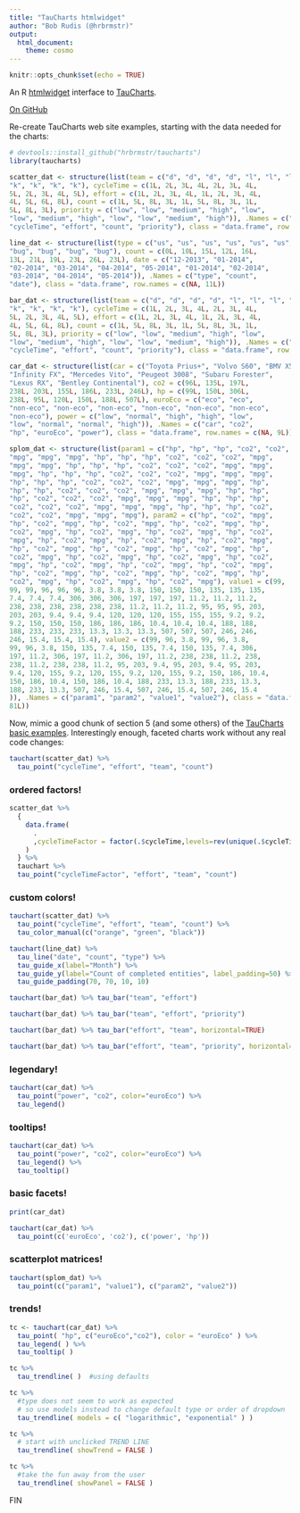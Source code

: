 ```yaml
---
title: "TauCharts htmlwidget"
author: "Bob Rudis (@hrbrmstr)"
output:
  html_document:
    theme: cosmo
---
```


```r
knitr::opts_chunk$set(echo = TRUE)
```

An R [htmlwidget](http://htmlwidgets.org/) interface to [TauCharts](http://www.taucharts.com/).

[On GitHub](http://github.com/hrbrmstr/taucharts)

Re-create TauCharts web site examples, starting with the data needed for the charts:

```r
# devtools::install_github("hrbrmstr/taucharts")
library(taucharts)

scatter_dat <- structure(list(team = c("d", "d", "d", "d", "l", "l", "l", "l", 
"k", "k", "k", "k"), cycleTime = c(1L, 2L, 3L, 4L, 2L, 3L, 4L, 
5L, 2L, 3L, 4L, 5L), effort = c(1L, 2L, 3L, 4L, 1L, 2L, 3L, 4L, 
4L, 5L, 6L, 8L), count = c(1L, 5L, 8L, 3L, 1L, 5L, 8L, 3L, 1L, 
5L, 8L, 3L), priority = c("low", "low", "medium", "high", "low", 
"low", "medium", "high", "low", "low", "medium", "high")), .Names = c("team", 
"cycleTime", "effort", "count", "priority"), class = "data.frame", row.names = c(NA, 12L))

line_dat <- structure(list(type = c("us", "us", "us", "us", "us", "us", "bug", 
"bug", "bug", "bug", "bug"), count = c(0L, 10L, 15L, 12L, 16L, 
13L, 21L, 19L, 23L, 26L, 23L), date = c("12-2013", "01-2014", 
"02-2014", "03-2014", "04-2014", "05-2014", "01-2014", "02-2014", 
"03-2014", "04-2014", "05-2014")), .Names = c("type", "count", 
"date"), class = "data.frame", row.names = c(NA, 11L))

bar_dat <- structure(list(team = c("d", "d", "d", "d", "l", "l", "l", "l", 
"k", "k", "k", "k"), cycleTime = c(1L, 2L, 3L, 4L, 2L, 3L, 4L, 
5L, 2L, 3L, 4L, 5L), effort = c(1L, 2L, 3L, 4L, 1L, 2L, 3L, 4L, 
4L, 5L, 6L, 8L), count = c(1L, 5L, 8L, 3L, 1L, 5L, 8L, 3L, 1L, 
5L, 8L, 3L), priority = c("low", "low", "medium", "high", "low", 
"low", "medium", "high", "low", "low", "medium", "high")), .Names = c("team", 
"cycleTime", "effort", "count", "priority"), class = "data.frame", row.names = c(NA, 12L))

car_dat <- structure(list(car = c("Toyota Prius+", "Volvo S60", "BMV X5", 
"Infinity FX", "Mercedes Vito", "Peugeot 3008", "Subaru Forester", 
"Lexus RX", "Bentley Continental"), co2 = c(96L, 135L, 197L, 
238L, 203L, 155L, 186L, 233L, 246L), hp = c(99L, 150L, 306L, 
238L, 95L, 120L, 150L, 188L, 507L), euroEco = c("eco", "eco", 
"non-eco", "non-eco", "non-eco", "non-eco", "non-eco", "non-eco", 
"non-eco"), power = c("low", "normal", "high", "high", "low", 
"low", "normal", "normal", "high")), .Names = c("car", "co2", 
"hp", "euroEco", "power"), class = "data.frame", row.names = c(NA, 9L))

splom_dat <- structure(list(param1 = c("hp", "hp", "hp", "co2", "co2", "co2", 
"mpg", "mpg", "mpg", "hp", "hp", "hp", "co2", "co2", "co2", "mpg", 
"mpg", "mpg", "hp", "hp", "hp", "co2", "co2", "co2", "mpg", "mpg", 
"mpg", "hp", "hp", "hp", "co2", "co2", "co2", "mpg", "mpg", "mpg", 
"hp", "hp", "hp", "co2", "co2", "co2", "mpg", "mpg", "mpg", "hp", 
"hp", "hp", "co2", "co2", "co2", "mpg", "mpg", "mpg", "hp", "hp", 
"hp", "co2", "co2", "co2", "mpg", "mpg", "mpg", "hp", "hp", "hp", 
"co2", "co2", "co2", "mpg", "mpg", "mpg", "hp", "hp", "hp", "co2", 
"co2", "co2", "mpg", "mpg", "mpg"), param2 = c("hp", "co2", "mpg", 
"hp", "co2", "mpg", "hp", "co2", "mpg", "hp", "co2", "mpg", "hp", 
"co2", "mpg", "hp", "co2", "mpg", "hp", "co2", "mpg", "hp", "co2", 
"mpg", "hp", "co2", "mpg", "hp", "co2", "mpg", "hp", "co2", "mpg", 
"hp", "co2", "mpg", "hp", "co2", "mpg", "hp", "co2", "mpg", "hp", 
"co2", "mpg", "hp", "co2", "mpg", "hp", "co2", "mpg", "hp", "co2", 
"mpg", "hp", "co2", "mpg", "hp", "co2", "mpg", "hp", "co2", "mpg", 
"hp", "co2", "mpg", "hp", "co2", "mpg", "hp", "co2", "mpg", "hp", 
"co2", "mpg", "hp", "co2", "mpg", "hp", "co2", "mpg"), value1 = c(99, 
99, 99, 96, 96, 96, 3.8, 3.8, 3.8, 150, 150, 150, 135, 135, 135, 
7.4, 7.4, 7.4, 306, 306, 306, 197, 197, 197, 11.2, 11.2, 11.2, 
238, 238, 238, 238, 238, 238, 11.2, 11.2, 11.2, 95, 95, 95, 203, 
203, 203, 9.4, 9.4, 9.4, 120, 120, 120, 155, 155, 155, 9.2, 9.2, 
9.2, 150, 150, 150, 186, 186, 186, 10.4, 10.4, 10.4, 188, 188, 
188, 233, 233, 233, 13.3, 13.3, 13.3, 507, 507, 507, 246, 246, 
246, 15.4, 15.4, 15.4), value2 = c(99, 96, 3.8, 99, 96, 3.8, 
99, 96, 3.8, 150, 135, 7.4, 150, 135, 7.4, 150, 135, 7.4, 306, 
197, 11.2, 306, 197, 11.2, 306, 197, 11.2, 238, 238, 11.2, 238, 
238, 11.2, 238, 238, 11.2, 95, 203, 9.4, 95, 203, 9.4, 95, 203, 
9.4, 120, 155, 9.2, 120, 155, 9.2, 120, 155, 9.2, 150, 186, 10.4, 
150, 186, 10.4, 150, 186, 10.4, 188, 233, 13.3, 188, 233, 13.3, 
188, 233, 13.3, 507, 246, 15.4, 507, 246, 15.4, 507, 246, 15.4
)), .Names = c("param1", "param2", "value1", "value2"), class = "data.frame", row.names = c(NA, 
81L))
```

Now, mimic a good chunk of section 5 (and some others) of the [TauCharts basic examples](http://api.taucharts.com/basic/index.html). Interestingly enough, faceted charts work without any real code changes:

```r
tauchart(scatter_dat) %>% 
  tau_point("cycleTime", "effort", "team", "count")
```

### ordered factors!

```r
scatter_dat %>%
  {
    data.frame(
      .
      ,cycleTimeFactor = factor(.$cycleTime,levels=rev(unique(.$cycleTime)),ordered=T)
    )
  } %>%
  tauchart %>%
  tau_point("cycleTimeFactor", "effort", "team", "count")
```

### custom colors!

```r
tauchart(scatter_dat) %>% 
  tau_point("cycleTime", "effort", "team", "count") %>% 
  tau_color_manual(c("orange", "green", "black"))

tauchart(line_dat) %>% 
  tau_line("date", "count", "type") %>% 
  tau_guide_x(label="Month") %>% 
  tau_guide_y(label="Count of completed entities", label_padding=50) %>% 
  tau_guide_padding(70, 70, 10, 10)

tauchart(bar_dat) %>% tau_bar("team", "effort")

tauchart(bar_dat) %>% tau_bar("team", "effort", "priority")

tauchart(bar_dat) %>% tau_bar("effort", "team", horizontal=TRUE)

tauchart(bar_dat) %>% tau_bar("effort", "team", "priority", horizontal=TRUE)
```

### legendary!

```r
tauchart(car_dat) %>%
  tau_point("power", "co2", color="euroEco") %>%
  tau_legend()
```

### tooltips!

```r
tauchart(car_dat) %>%
  tau_point("power", "co2", color="euroEco") %>%
  tau_legend() %>%
  tau_tooltip()
```

### basic facets!

```r
print(car_dat)

tauchart(car_dat) %>% 
  tau_point(c('euroEco', 'co2'), c('power', 'hp'))
```

### scatterplot matrices!

```r
tauchart(splom_dat) %>% 
  tau_point(c("param1", "value1"), c("param2", "value2"))
```

### trends!

```r
tc <- tauchart(car_dat) %>%
  tau_point( "hp", c("euroEco","co2"), color = "euroEco" ) %>%
  tau_legend( ) %>%
  tau_tooltip( )

tc %>%
  tau_trendline( )  #using defaults

tc %>%
  #type does not seem to work as expected
  # so use models instead to change default type or order of dropdown
  tau_trendline( models = c( "logarithmic", "exponential" ) )

tc %>%
  # start with unclicked TREND LINE
  tau_trendline( showTrend = FALSE )

tc %>%
  #take the fun away from the user
  tau_trendline( showPanel = FALSE )
```

FIN
